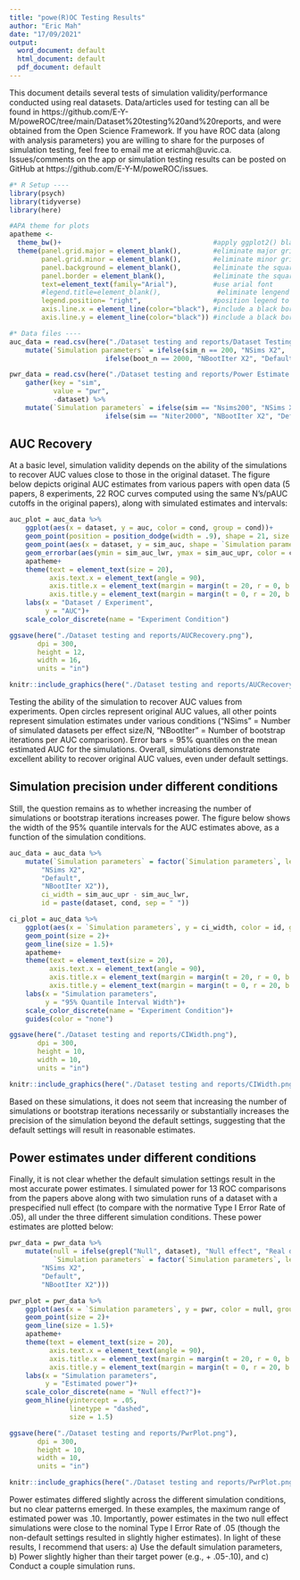 ```yaml
---
title: "powe(R)OC Testing Results"
author: "Eric Mah"
date: "17/09/2021"
output:
  word_document: default
  html_document: default
  pdf_document: default
---
```


This document details several tests of simulation validity/performance conducted using real datasets. Data/articles used for testing can all be found in https://github.com/E-Y-M/poweROC/tree/main/Dataset%20testing%20and%20reports, and were obtained from the Open Science Framework. If you have ROC data (along with analysis parameters) you are willing to share for the purposes of simulation testing, feel free to email me at ericmah@uvic.ca. Issues/comments on the app or simulation testing results can be posted on GitHub at https://github.com/E-Y-M/poweROC/issues. 
```r
#* R Setup ----
library(psych)
library(tidyverse)
library(here)

#APA theme for plots
apatheme <-
  theme_bw()+                                      #apply ggplot2() black and white theme
  theme(panel.grid.major = element_blank(),        #eliminate major grid lines
        panel.grid.minor = element_blank(),        #eliminate minor grid lines
        panel.background = element_blank(),        #eliminate the square panel background
        panel.border = element_blank(),            #eliminate the square panel border
        text=element_text(family="Arial"),         #use arial font
        #legend.title=element_blank(),              #eliminate lengend title
        legend.position= "right",                  #position legend to the right of the plot
        axis.line.x = element_line(color="black"), #include a black border along the x-axis
        axis.line.y = element_line(color="black")) #include a black border along the y-axis

#* Data files ----
auc_data = read.csv(here("./Dataset testing and reports/Dataset Testing.csv"), fileEncoding = "UTF-8-BOM") %>% 
    mutate(`Simulation parameters` = ifelse(sim_n == 200, "NSims X2",
                        ifelse(boot_n == 2000, "NBootIter X2", "Default")))

pwr_data = read.csv(here("./Dataset testing and reports/Power Estimate Stability.csv"), fileEncoding = "UTF-8-BOM") %>% 
    gather(key = "sim",
           value = "pwr",
           -dataset) %>% 
    mutate(`Simulation parameters` = ifelse(sim == "Nsims200", "NSims X2",
                        ifelse(sim == "Niter2000", "NBootIter X2", "Default")))
```

## AUC Recovery
At a basic level, simulation validity depends on the ability of the simulations to recover AUC values close to those in the original dataset. The figure below depicts original AUC estimates from various papers with open data (5 papers, 8 experiments, 22 ROC curves computed using the same N's/pAUC cutoffs in the original papers), along with simulated estimates and intervals:
```r
auc_plot = auc_data %>% 
    ggplot(aes(x = dataset, y = auc, color = cond, group = cond))+
    geom_point(position = position_dodge(width = .9), shape = 21, size = 4)+
    geom_point(aes(x = dataset, y = sim_auc, shape = `Simulation parameters`, color = cond, group = cond), position = position_dodge(width = .9), size = 2)+
    geom_errorbar(aes(ymin = sim_auc_lwr, ymax = sim_auc_upr, color = cond, group = cond, linetype = `Simulation parameters`), position = position_dodge(width = .9), size = 1)+
    apatheme+
    theme(text = element_text(size = 20),
          axis.text.x = element_text(angle = 90),
          axis.title.x = element_text(margin = margin(t = 20, r = 0, b = 0, l = 0)),
          axis.title.y = element_text(margin = margin(t = 0, r = 20, b = 0, l = 0)))+
    labs(x = "Dataset / Experiment",
         y = "AUC")+
    scale_color_discrete(name = "Experiment Condition")

ggsave(here("./Dataset testing and reports/AUCRecovery.png"),
       dpi = 300,
       height = 12,
       width = 16,
       units = "in")

knitr::include_graphics(here("./Dataset testing and reports/AUCRecovery.png"))
```
Testing the ability of the simulation to recover AUC values from experiments. Open circles represent original AUC values, all other points represent simulation estimates under various conditions ("NSims" = Number of simulated datasets per effect size/N, "NBootIter" = Number of bootstrap iterations per AUC comparison). Error bars = 95% quantiles on the mean estimated AUC for the simulations. Overall, simulations demonstrate excellent ability to recover original AUC values, even under default settings.

## Simulation precision under different conditions
Still, the question remains as to whether increasing the number of simulations or bootstrap iterations increases power. The figure below shows the width of the 95% quantile intervals for the AUC estimates above, as a function of the simulation conditions.
```r
auc_data = auc_data %>% 
    mutate(`Simulation parameters` = factor(`Simulation parameters`, levels = c(
        "NSims X2",
        "Default",
        "NBootIter X2")),
        ci_width = sim_auc_upr - sim_auc_lwr,
        id = paste(dataset, cond, sep = " "))

ci_plot = auc_data %>% 
    ggplot(aes(x = `Simulation parameters`, y = ci_width, color = id, group = id))+
    geom_point(size = 2)+
    geom_line(size = 1.5)+
    apatheme+
    theme(text = element_text(size = 20),
          axis.text.x = element_text(angle = 90),
          axis.title.x = element_text(margin = margin(t = 20, r = 0, b = 0, l = 0)),
          axis.title.y = element_text(margin = margin(t = 0, r = 20, b = 0, l = 0)))+
    labs(x = "Simulation parameters",
         y = "95% Quantile Interval Width")+
    scale_color_discrete(name = "Experiment Condition")+
    guides(color = "none")

ggsave(here("./Dataset testing and reports/CIWidth.png"),
       dpi = 300,
       height = 10,
       width = 10,
       units = "in")

knitr::include_graphics(here("./Dataset testing and reports/CIWidth.png"))
```
Based on these simulations, it does not seem that increasing the number of simulations or bootstrap iterations necessarily or substantially increases the precision of the simulation beyond the default settings, suggesting that the default settings will result in reasonable estimates.

## Power estimates under different conditions
Finally, it is not clear whether the default simulation settings result in the most accurate power estimates. I simulated power for 13 ROC comparisons from the papers above along with two simulation runs of a dataset with a prespecified null effect (to compare with the normative Type I Error Rate of .05), all under the three different simulation conditions. These power estimates are plotted below:
```r
pwr_data = pwr_data %>% 
    mutate(null = ifelse(grepl("Null", dataset), "Null effect", "Real data"),
           `Simulation parameters` = factor(`Simulation parameters`, levels = c(
        "NSims X2",
        "Default",
        "NBootIter X2")))

pwr_plot = pwr_data %>% 
    ggplot(aes(x = `Simulation parameters`, y = pwr, color = null, group = dataset))+
    geom_point(size = 2)+
    geom_line(size = 1.5)+
    apatheme+
    theme(text = element_text(size = 20),
          axis.text.x = element_text(angle = 90),
          axis.title.x = element_text(margin = margin(t = 20, r = 0, b = 0, l = 0)),
          axis.title.y = element_text(margin = margin(t = 0, r = 20, b = 0, l = 0)))+
    labs(x = "Simulation parameters",
         y = "Estimated power")+
    scale_color_discrete(name = "Null effect?")+
    geom_hline(yintercept = .05,
               linetype = "dashed",
               size = 1.5)

ggsave(here("./Dataset testing and reports/PwrPlot.png"),
       dpi = 300,
       height = 10,
       width = 10,
       units = "in")

knitr::include_graphics(here("./Dataset testing and reports/PwrPlot.png"))
```
Power estimates differed slightly across the different simulation conditions, but no clear patterns emerged. In these examples, the maximum range of estimated power was .10. Importantly, power estimates in the two null effect simulations were close to the nominal Type I Error Rate of .05 (though the non-default settings resulted in slightly higher estimates). In light of these results, I recommend that users: a) Use the default simulation parameters, b) Power slightly higher than their target power (e.g., + .05-.10), and c) Conduct a couple simulation runs.

